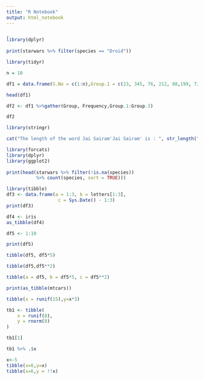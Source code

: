 ---
title: "R Notebook"
output: html_notebook
---

```{r}
̥
library(dplyr)
 
print(starwars %>% filter(species == "Droid"))
```

```{r}
library(tidyr)

n = 10

df1 = data.frame(S.No = c(1:n),Group.1 = c(23, 345, 76, 212, 88,199, 72, 35, 90,265),Group.2 = c(117, 89, 66, 334, 90,101, 178, 233, 45, 200),Group.3 = c(29, 101, 239, 289, 176,320, 89, 109, 199, 56))

head(df1)
```

```{r}
df2 <- df1 %>%gather(Group, Frequency,Group.1:Group.3)

df2
```

```{r}
library(stringr)

cat("The length of the word Jai Sairam'Jai Sairam' is : ", str_length("Jai Sairam"))
```

```{r}
library(forcats)
library(dplyr)
library(ggplot2)
 
print(head(starwars %>% filter(!is.na(species))
           %>% count(species, sort = TRUE)))
```

```{r}
library(tibble)
df3 <- data.frame(a = 1:3, b = letters[1:3],
                   c = Sys.Date() - 1:3)
print(df3)
```

```{r}
df4 <- iris
as_tibble(df4)
```

```{r}
df5 <- 1:10

print(df5)
```

```{r}
tibble(df5, df5*5)
```

```{r}
tibble(df5,df5**2)
```

```{r}
tibble(a = df5, b = df5*5, c = df5**2)
```

```{r}
print(as_tibble(mtcars))
```

```{r}
tibble(x = runif(15),y=x*3)
```

```{r}
tb1 <- tibble(
    x = runif(8),
    y = rnorm(8)
)

tb1[1]
```

```{r}
tb1 %>% .$x
```

```{r}
x<-5
tibble(x=6,y=x)
tibble(x=6,y = !!x)
```
